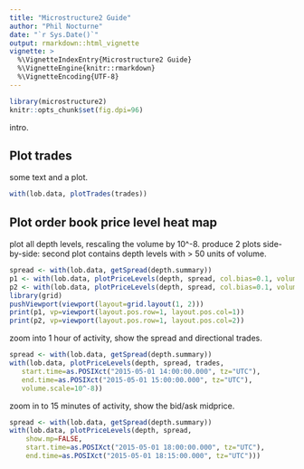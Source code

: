 ```yaml
---
title: "Microstructure2 Guide"
author: "Phil Nocturne"
date: "`r Sys.Date()`"
output: rmarkdown::html_vignette
vignette: >
  %\VignetteIndexEntry{Microstructure2 Guide}
  %\VignetteEngine{knitr::rmarkdown}
  %\VignetteEncoding{UTF-8}
---
```


```r
library(microstructure2)
knitr::opts_chunk$set(fig.dpi=96)
```

intro.

## Plot trades 

some text and a plot.

```r
with(lob.data, plotTrades(trades))
```

## Plot order book price level heat map

plot all depth levels, rescaling the volume by 10^-8.
produce 2 plots side-by-side: second plot contains depth levels with > 50 units of volume.

```r
spread <- with(lob.data, getSpread(depth.summary))
p1 <- with(lob.data, plotPriceLevels(depth, spread, col.bias=0.1, volume.scale=10^-8))
p2 <- with(lob.data, plotPriceLevels(depth, spread, col.bias=0.1, volume.scale=10^-8, volume.from=50))
library(grid)
pushViewport(viewport(layout=grid.layout(1, 2)))
print(p1, vp=viewport(layout.pos.row=1, layout.pos.col=1))
print(p2, vp=viewport(layout.pos.row=1, layout.pos.col=2))
```

zoom into 1 hour of activity, show the spread and directional trades.

```r
spread <- with(lob.data, getSpread(depth.summary))
with(lob.data, plotPriceLevels(depth, spread, trades,
   start.time=as.POSIXct("2015-05-01 14:00:00.000", tz="UTC"),
   end.time=as.POSIXct("2015-05-01 15:00:00.000", tz="UTC"),
   volume.scale=10^-8))
```

zoom in to 15 minutes of activity, show the bid/ask midprice.

```r
spread <- with(lob.data, getSpread(depth.summary))
with(lob.data, plotPriceLevels(depth, spread,
    show.mp=FALSE,
    start.time=as.POSIXct("2015-05-01 18:00:00.000", tz="UTC"),
    end.time=as.POSIXct("2015-05-01 18:15:00.000", tz="UTC")))
```

